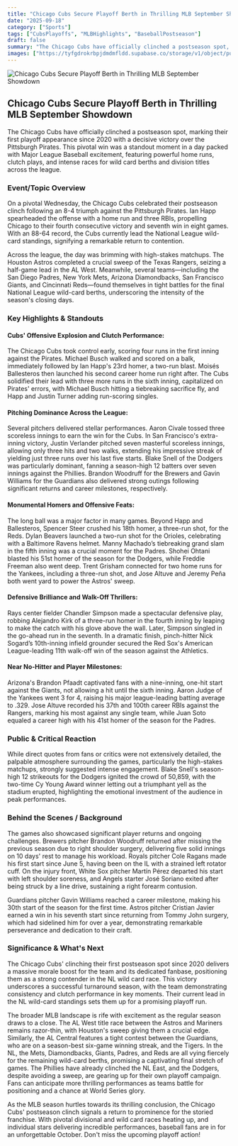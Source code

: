 ```yaml
---
title: "Chicago Cubs Secure Playoff Berth in Thrilling MLB September Showdown"
date: "2025-09-18"
category: ["Sports"]
tags: ["CubsPlayoffs", "MLBHighlights", "BaseballPostseason"]
draft: false
summary: "The Chicago Cubs have officially clinched a postseason spot, marking their first playoff appearance since 2020 with a decisive victory over the Pittsburgh Pirates. This pivotal win was a standout moment in a day packed with Major League Baseball excitement, featuring powerful home runs, clutch plays, and intense races for wild card berths and division titles across the league."
images: ["https://tyfgdrokrbpjdmdmfldd.supabase.co/storage/v1/object/public/image/2025-09-18-14-04-46-805-04-00.jpg"]
---
```



![Chicago Cubs Secure Playoff Berth in Thrilling MLB September Showdown](https://tyfgdrokrbpjdmdmfldd.supabase.co/storage/v1/object/public/image/2025-09-18-14-04-46-805-04-00.jpg)

## Chicago Cubs Secure Playoff Berth in Thrilling MLB September Showdown

The Chicago Cubs have officially clinched a postseason spot, marking their first playoff appearance since 2020 with a decisive victory over the Pittsburgh Pirates. This pivotal win was a standout moment in a day packed with Major League Baseball excitement, featuring powerful home runs, clutch plays, and intense races for wild card berths and division titles across the league.

### Event/Topic Overview

On a pivotal Wednesday, the Chicago Cubs celebrated their postseason clinch following an 8-4 triumph against the Pittsburgh Pirates. Ian Happ spearheaded the offense with a home run and three RBIs, propelling Chicago to their fourth consecutive victory and seventh win in eight games. With an 88-64 record, the Cubs currently lead the National League wild-card standings, signifying a remarkable return to contention.

Across the league, the day was brimming with high-stakes matchups. The Houston Astros completed a crucial sweep of the Texas Rangers, seizing a half-game lead in the AL West. Meanwhile, several teams—including the San Diego Padres, New York Mets, Arizona Diamondbacks, San Francisco Giants, and Cincinnati Reds—found themselves in tight battles for the final National League wild-card berths, underscoring the intensity of the season's closing days.

### Key Highlights & Standouts

#### Cubs' Offensive Explosion and Clutch Performance:

The Chicago Cubs took control early, scoring four runs in the first inning against the Pirates. Michael Busch walked and scored on a balk, immediately followed by Ian Happ's 23rd homer, a two-run blast. Moisés Ballesteros then launched his second career home run right after. The Cubs solidified their lead with three more runs in the sixth inning, capitalized on Pirates' errors, with Michael Busch hitting a tiebreaking sacrifice fly, and Happ and Justin Turner adding run-scoring singles.

#### Pitching Dominance Across the League:

Several pitchers delivered stellar performances. Aaron Civale tossed three scoreless innings to earn the win for the Cubs. In San Francisco's extra-inning victory, Justin Verlander pitched seven masterful scoreless innings, allowing only three hits and two walks, extending his impressive streak of yielding just three runs over his last five starts. Blake Snell of the Dodgers was particularly dominant, fanning a season-high 12 batters over seven innings against the Phillies. Brandon Woodruff for the Brewers and Gavin Williams for the Guardians also delivered strong outings following significant returns and career milestones, respectively.

#### Monumental Homers and Offensive Feats:

The long ball was a major factor in many games. Beyond Happ and Ballesteros, Spencer Steer crushed his 18th homer, a three-run shot, for the Reds. Dylan Beavers launched a two-run shot for the Orioles, celebrating with a Baltimore Ravens helmet. Manny Machado’s tiebreaking grand slam in the fifth inning was a crucial moment for the Padres. Shohei Ohtani blasted his 51st homer of the season for the Dodgers, while Freddie Freeman also went deep. Trent Grisham connected for two home runs for the Yankees, including a three-run shot, and Jose Altuve and Jeremy Peña both went yard to power the Astros' sweep.

#### Defensive Brilliance and Walk-Off Thrillers:

Rays center fielder Chandler Simpson made a spectacular defensive play, robbing Alejandro Kirk of a three-run homer in the fourth inning by leaping to make the catch with his glove above the wall. Later, Simpson singled in the go-ahead run in the seventh. In a dramatic finish, pinch-hitter Nick Sogard’s 10th-inning infield grounder secured the Red Sox's American League-leading 11th walk-off win of the season against the Athletics.

#### Near No-Hitter and Player Milestones:

Arizona's Brandon Pfaadt captivated fans with a nine-inning, one-hit start against the Giants, not allowing a hit until the sixth inning. Aaron Judge of the Yankees went 3 for 4, raising his major league-leading batting average to .329. Jose Altuve recorded his 37th and 100th career RBIs against the Rangers, marking his most against any single team, while Juan Soto equaled a career high with his 41st homer of the season for the Padres.

### Public & Critical Reaction

While direct quotes from fans or critics were not extensively detailed, the palpable atmosphere surrounding the games, particularly the high-stakes matchups, strongly suggested intense engagement. Blake Snell's season-high 12 strikeouts for the Dodgers ignited the crowd of 50,859, with the two-time Cy Young Award winner letting out a triumphant yell as the stadium erupted, highlighting the emotional investment of the audience in peak performances.

### Behind the Scenes / Background

The games also showcased significant player returns and ongoing challenges. Brewers pitcher Brandon Woodruff returned after missing the previous season due to right shoulder surgery, delivering five solid innings on 10 days' rest to manage his workload. Royals pitcher Cole Ragans made his first start since June 5, having been on the IL with a strained left rotator cuff. On the injury front, White Sox pitcher Martín Pérez departed his start with left shoulder soreness, and Angels starter José Soriano exited after being struck by a line drive, sustaining a right forearm contusion.

Guardians pitcher Gavin Williams reached a career milestone, making his 30th start of the season for the first time. Astros pitcher Cristian Javier earned a win in his seventh start since returning from Tommy John surgery, which had sidelined him for over a year, demonstrating remarkable perseverance and dedication to their craft.

### Significance & What's Next

The Chicago Cubs' clinching their first postseason spot since 2020 delivers a massive morale boost for the team and its dedicated fanbase, positioning them as a strong contender in the NL wild card race. This victory underscores a successful turnaround season, with the team demonstrating consistency and clutch performance in key moments. Their current lead in the NL wild-card standings sets them up for a promising playoff run.

The broader MLB landscape is rife with excitement as the regular season draws to a close. The AL West title race between the Astros and Mariners remains razor-thin, with Houston's sweep giving them a crucial edge. Similarly, the AL Central features a tight contest between the Guardians, who are on a season-best six-game winning streak, and the Tigers. In the NL, the Mets, Diamondbacks, Giants, Padres, and Reds are all vying fiercely for the remaining wild-card berths, promising a captivating final stretch of games. The Phillies have already clinched the NL East, and the Dodgers, despite avoiding a sweep, are gearing up for their own playoff campaign. Fans can anticipate more thrilling performances as teams battle for positioning and a chance at World Series glory.

As the MLB season hurtles towards its thrilling conclusion, the Chicago Cubs' postseason clinch signals a return to prominence for the storied franchise. With pivotal divisional and wild card races heating up, and individual stars delivering incredible performances, baseball fans are in for an unforgettable October. Don't miss the upcoming playoff action!


